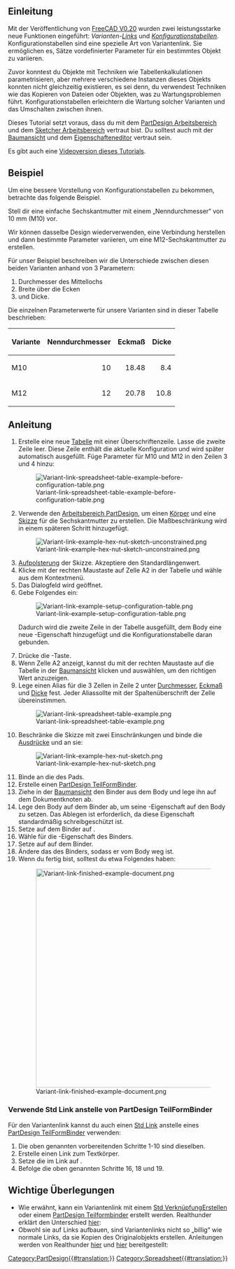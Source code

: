<languages/>

<div lang="en" dir="ltr" class="mw-content-ltr">
{{TutorialInfo
|Topic=Using Configuration Tables
|Level=Beginner
|Time=30 minutes
|Author=Gbroques
|FCVersion=0.20
|Files=[https://forum.freecad.org/download/file.php?id=270593 ConfigurationTableExample.FCStd]
}}
</div>

<span id="Introduction"></span>
==Einleitung==

Mit der Veröffentlichung von [[Release_notes_0.20#Spreadsheet_Workbench|FreeCAD V0.20]] wurden zwei leistungsstarke neue Funktionen eingeführt: ''Varianten-[[Std_LinkMake/de|Links]]'' und ''[https://forum.freecadweb.org/viewtopic.php?f=17&t=42183 Konfigurationstabellen]''. Konfigurationstabellen sind eine spezielle Art von Variantenlink. Sie ermöglichen es, Sätze vordefinierter Parameter für ein bestimmtes Objekt zu variieren.

Zuvor konntest du Objekte mit Techniken wie Tabellenkalkulationen parametrisieren, aber mehrere verschiedene Instanzen dieses Objekts konnten nicht gleichzeitig existieren, es sei denn, du verwendest Techniken wie das Kopieren von Dateien oder Objekten, was zu Wartungsproblemen führt. Konfigurationstabellen erleichtern die Wartung solcher Varianten und das Umschalten zwischen ihnen.

Dieses Tutorial setzt voraus, dass du mit dem [[PartDesign_Workbench/de|PartDesign Arbeitsbereich]] und dem [[Sketcher_Workbench/de|Sketcher Arbeitsbereich]] vertraut bist. Du solltest auch mit der [[Tree view/de|Baumansicht]] und dem [[Property_editor/de|Eigenschafteneditor]] vertraut sein.

Es gibt auch eine [https://www.youtube.com/watch?v=m9C_ahIVKOI Videoversion dieses Tutorials].

<span id="Example"></span>
==Beispiel==

Um eine bessere Vorstellung von Konfigurationstabellen zu bekommen, betrachte das folgende Beispiel.

Stell dir eine einfache Sechskantmutter mit einem „Nenndurchmesser“ von 10 mm (M10) vor.

Wir können dasselbe Design wiederverwenden, eine Verbindung herstellen und dann bestimmte Parameter variieren, um eine M12-Sechskantmutter zu erstellen.

Für unser Beispiel beschreiben wir die Unterschiede zwischen diesen beiden Varianten anhand von 3 Parametern:
# Durchmesser des Mittellochs
# Breite über die Ecken
# und Dicke.

Die einzelnen Parameterwerte für unsere Varianten sind in dieser Tabelle beschrieben:

{| class="wikitable"
|-
! Variante !! Nenndurchmesser !! Eckmaß !! Dicke
|-
| M10 || style="text-align:right;" | 10 || style="text-align:right;" | 18.48 || style="text-align:right;" | 8.4
|-
| M12 || style="text-align:right;" | 12 || style="text-align:right;" | 20.78 || style="text-align:right;" | 10.8
|}

<span id="Instructions"></span>
==Anleitung==

# Erstelle eine neue [[Spreadsheet_CreateSheet/de|Tabelle]] mit einer Überschriftenzeile. Lasse die zweite Zeile leer. Diese Zeile enthält die aktuelle Konfiguration und wird später automatisch ausgefüllt. Füge Parameter für M10 und M12 in den Zeilen 3 und 4 hinzu: <p>[[File:Variant-link-spreadsheet-table-example-before-configuration-table.png]]</p>
# Verwende den [[PartDesign_Workbench/de|Arbeitsbereich PartDesign]], um einen [[PartDesign_Body/de|Körper]] und eine [[PartDesign_NewSketch/de|Skizze]] für die Sechskantmutter zu erstellen. Die Maßbeschränkung wird in einem späteren Schritt hinzugefügt. <p>[[File:Variant-link-example-hex-nut-sketch-unconstrained.png]]</p>
# [[PartDesign_Pad/de|Aufpolsterung]] der Skizze. Akzeptiere den Standardlängenwert.
# Klicke mit der rechten Maustaste auf Zelle A2 in der Tabelle und wähle {{MenuCommand|Konfigurationstabelle...}} aus dem Kontextmenü.
# Das Dialogfeld {{MenuCommand|Konfigurationstabelle einrichten}} wird geöffnet.
# Gebe Folgendes ein: <p>[[File:Variant-link-example-setup-configuration-table.png]]</p> Dadurch wird die zweite Zeile in der Tabelle ausgefüllt, dem Body eine neue {{PropertyData|Configuration}}-Eigenschaft hinzugefügt und die Konfigurationstabelle daran gebunden.
# Drücke die {{Button|OK}}-Taste.
# Wenn Zelle A2 {{Value|#PENDING}} anzeigt, kannst du mit der rechten Maustaste auf die Tabelle in der [[Tree_view/de|Baumansicht]] klicken und {{MenuCommand|Objekt neu berechnen}} auswählen, um den richtigen Wert anzuzeigen.
# Lege einen Alias ​​für die 3 Zellen in Zeile 2 unter <u>Durchmesser</u>, <u>Eckmaß</u> und <u>Dicke</u> fest. Jeder Alias ​​sollte mit der Spaltenüberschrift der Zelle übereinstimmen. <p>[[File:Variant-link-spreadsheet-table-example.png]]</p>
# Beschränke die Skizze mit zwei Einschränkungen und binde die [[Expressions/de|Ausdrücke]] {{Value|Spreadsheet.Durchmesser}} und {{Value|Spreadsheet.Breite über Ecken}} an sie: <p>[[File:Variant-link-example-hex-nut-sketch.png]]</p>
# Binde {{Value|Spreadsheet.Dicke}} an die {{PropertyData|Länge}} des Pads.
# Erstelle einen [[PartDesign_SubShapeBinder/de|PartDesign TeilFormBinder]].
# Ziehe in der [[Tree_view/de|Baumansicht]] den Binder aus dem Body und lege ihn auf dem Dokumentknoten ab.
# Lege den Body auf dem Binder ab, um seine {{PropertyData|Support}}-Eigenschaft auf den Body zu setzen. Das Ablegen ist erforderlich, da diese Eigenschaft standardmäßig schreibgeschützt ist.
# Setze {{PropertyData|Bind Copy on Change}} auf dem Binder auf {{Value|Enabled}}.
# Wähle {{Value|M12}} für die {{PropertyData|Configuration}}-Eigenschaft des Binders.
# Setze {{PropertyView|Use Binder Style}} auf {{FALSE}} auf dem Binder.
# Ändere das {{PropertyData|Placement}} des Binders, sodass er vom Body weg ist.
# Wenn du fertig bist, solltest du etwa Folgendes haben: <p>[[File:Variant-link-finished-example-document.png|500px]]</p>

<span id="Use_Std_Link_instead_of_PartDesign_SubShapeBinder"></span>
===Verwende Std Link anstelle von PartDesign TeilFormBinder===

Für den Variantenlink kannst du auch einen [[Std_LinkMake|Std Link]] anstelle eines [[PartDesign_SubShapeBinder|PartDesign TeilFormBinder]] verwenden:
# Die oben genannten vorbereitenden Schritte 1-10 sind dieselben.
# Erstelle einen Link zum Textkörper.
# Setze die {{PropertyData|Link Copy On Change}} im Link auf {{Value|Enabled}}.
# Befolge die oben genannten Schritte 16, 18 und 19.

<span id="Key_considerations"></span>
==Wichtige Überlegungen==

* Wie erwähnt, kann ein Variantenlink mit einem [[Std_LinkMake/de|Std VerknüpfungErstellen]] oder einem [[PartDesign_SubShapeBinder/de|PartDesign Teilformbinder]] erstellt werden. Realthunder erklärt den Unterschied [https://forum.freecadweb.org/viewtopic.php?f=17&t=42183 hier]: <p>{{quote|text=Anstatt das verknüpfte Objekt mit seiner gesamten Hierarchie zu duplizieren, erstellt der [[PartDesign_SubShapeBinder/de|Teilformbinder]] eine abgeflachte Kopie des mutierten Objekts. Ein weiterer Unterschied zu Link besteht darin, dass der [[PartDesign_SubShapeBinder/de|Teilformbinder]] alle Änderungen des Originalobjekts mit der Kopie synchronisiert, selbst wenn die Konfigurationen unterschiedlich sind, während bei Link die beiden Objekte nach dem Kopieren unabhängig werden.}}</p>
* Obwohl sie auf Links aufbauen, sind Variantenlinks nicht so „billig“ wie normale Links, da sie Kopien des Originalobjekts erstellen. Anleitungen werden von Realthunder [https://forum.freecadweb.org/viewtopic.php?p=532130#p532130 hier] und [https://forum.freecadweb.org/viewtopic.php?p=358582#p358582 hier] bereitgestellt: <p>{{quote|text=[Wenn] Du Link für alternative Konfigurationen verwendest, mußt du dir darüber im Klaren sein, dass dadurch eine Kopie des Originalobjekts erstellt wird... es wäre besser, für jede [Variante] einen einzelnen „Varianten“-Link zu erstellen, um unnötige Duplikate zu vermeiden. Oder besser noch, verwende Teilformbinder... Und erstelle wiederum einen [[PartDesign_SubShapeBinder/de|Teilformbinder]] für jede Konfiguration.}}</p>


{{Clear}}
[[Category:PartDesign{{#translation:}}]]
[[Category:Spreadsheet{{#translation:}}]]